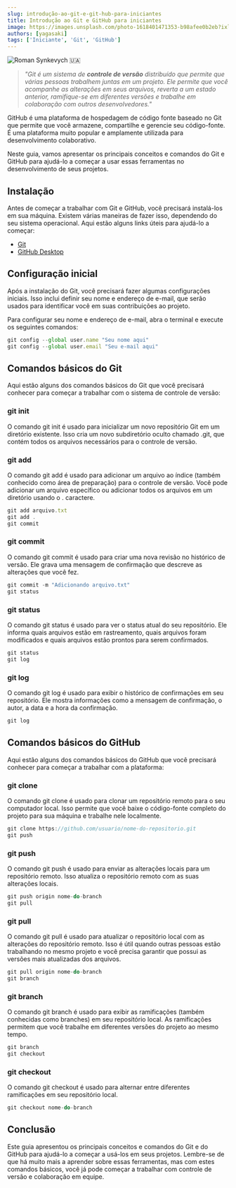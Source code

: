 ```yaml
---
slug: introdução-ao-git-e-git-hub-para-iniciantes
title: Introdução ao Git e GitHub para iniciantes
image: https://images.unsplash.com/photo-1618401471353-b98afee0b2eb?ixlib=rb-4.0.3&ixid=MnwxMjA3fDB8MHxwaG90by1wYWdlfHx8fGVufDB8fHx8&auto=format&fit=crop&w=1188&q=80
authors: [yagasaki]
tags: ['Iniciante', 'Git', 'GitHub']
---
```


![](https://images.unsplash.com/photo-1618401471353-b98afee0b2eb?ixlib=rb-4.0.3&ixid=MnwxMjA3fDB8MHxwaG90by1wYWdlfHx8fGVufDB8fHx8&auto=format&fit=crop&w=1188&q=80 "Roman Synkevych 🇺🇦")

> _"Git é um sistema de **controle de versão** distribuído que permite que várias pessoas trabalhem juntas em um projeto. Ele permite que você acompanhe as alterações em seus arquivos, reverta a um estado anterior, ramifique-se em diferentes versões e trabalhe em colaboração com outros desenvolvedores."_

GitHub é uma plataforma de hospedagem de código fonte baseado no Git que permite que você armazene, compartilhe e gerencie seu código-fonte. É uma plataforma muito popular e amplamente utilizada para desenvolvimento colaborativo.

Neste guia, vamos apresentar os principais conceitos e comandos do Git e GitHub para ajudá-lo a começar a usar essas ferramentas no desenvolvimento de seus projetos.

## Instalação
Antes de começar a trabalhar com Git e GitHub, você precisará instalá-los em sua máquina. Existem várias maneiras de fazer isso, dependendo do seu sistema operacional. Aqui estão alguns links úteis para ajudá-lo a começar:

- [Git](https://git-scm.com/downloads?ref=yagasaki.dev/blog)
- [GitHub Desktop](https://desktop.github.com?ref=yagasaki.dev/blog)

## Configuração inicial

Após a instalação do Git, você precisará fazer algumas configurações iniciais. Isso inclui definir seu nome e endereço de e-mail, que serão usados para identificar você em suas contribuições ao projeto.

Para configurar seu nome e endereço de e-mail, abra o terminal e execute os seguintes comandos:

```TypeScript
git config --global user.name "Seu nome aqui"
git config --global user.email "Seu e-mail aqui"
```

## Comandos básicos do Git
Aqui estão alguns dos comandos básicos do Git que você precisará conhecer para começar a trabalhar com o sistema de controle de versão:

### git init
O comando git init é usado para inicializar um novo repositório Git em um diretório existente. Isso cria um novo subdiretório oculto chamado .git, que contém todos os arquivos necessários para o controle de versão.

### git add

O comando git add é usado para adicionar um arquivo ao índice (também conhecido como área de preparação) para o controle de versão. Você pode adicionar um arquivo específico ou adicionar todos os arquivos em um diretório usando o . caractere.

```TypeScript
git add arquivo.txt
git add .
git commit
```
### git commit
O comando git commit é usado para criar uma nova revisão no histórico de versão. Ele grava uma mensagem de confirmação que descreve as alterações que você fez.

```TypeScript
git commit -m "Adicionando arquivo.txt"
git status
```
### git status

O comando git status é usado para ver o status atual do seu repositório. Ele informa quais arquivos estão em rastreamento, quais arquivos foram modificados e quais arquivos estão prontos para serem confirmados.

```TypeScript
git status
git log
```
### git log
O comando git log é usado para exibir o histórico de confirmações em seu repositório. Ele mostra informações como a mensagem de confirmação, o autor, a data e a hora da confirmação.

```TypeScript
git log
```

## Comandos básicos do GitHub
Aqui estão alguns dos comandos básicos do GitHub que você precisará conhecer para começar a trabalhar com a plataforma:

### git clone

O comando git clone é usado para clonar um repositório remoto para o seu computador local. Isso permite que você baixe o código-fonte completo do projeto para sua máquina e trabalhe nele localmente.

```TypeScript
git clone https://github.com/usuario/nome-do-repositorio.git
git push
```

### git push

O comando git push é usado para enviar as alterações locais para um repositório remoto. Isso atualiza o repositório remoto com as suas alterações locais.

```TypeScript
git push origin nome-do-branch
git pull
```
### git pull

O comando git pull é usado para atualizar o repositório local com as alterações do repositório remoto. Isso é útil quando outras pessoas estão trabalhando no mesmo projeto e você precisa garantir que possui as versões mais atualizadas dos arquivos.

```TypeScript
git pull origin nome-do-branch
git branch
```
### git branch 

O comando git branch é usado para exibir as ramificações (também conhecidas como branches) em seu repositório local. As ramificações permitem que você trabalhe em diferentes versões do projeto ao mesmo tempo.

```TypeScript
git branch
git checkout
```
### git checkout 

O comando git checkout é usado para alternar entre diferentes ramificações em seu repositório local.

```TypeScript
git checkout nome-do-branch
```

## Conclusão

Este guia apresentou os principais conceitos e comandos do Git e do GitHub para ajudá-lo a começar a usá-los em seus projetos. Lembre-se de que há muito mais a aprender sobre essas ferramentas, mas com estes comandos básicos, você já pode começar a trabalhar com controle de versão e colaboração em equipe.